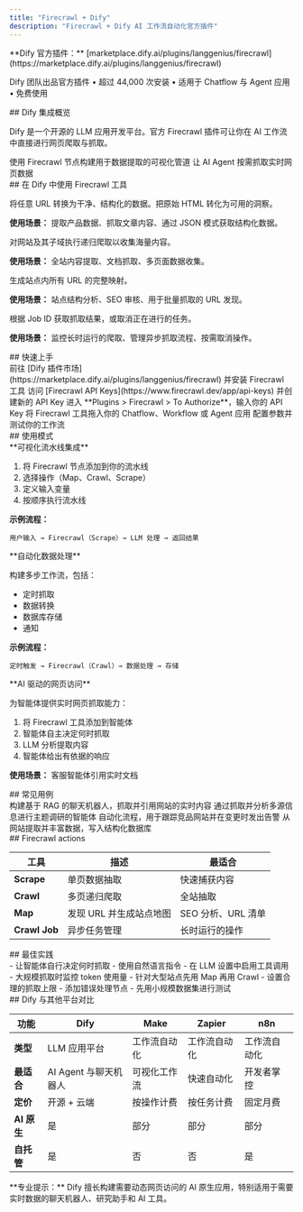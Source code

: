 ```yaml
---
title: "Firecrawl + Dify"
description: "Firecrawl + Dify AI 工作流自动化官方插件"
---
```


<Note>
**Dify 官方插件：** [marketplace.dify.ai/plugins/langgenius/firecrawl](https://marketplace.dify.ai/plugins/langgenius/firecrawl)

Dify 团队出品官方插件 • 超过 44,000 次安装 • 适用于 Chatflow 与 Agent 应用 • 免费使用
</Note>

<div id="dify-integration-overview">
  ## Dify 集成概览
</div>

Dify 是一个开源的 LLM 应用开发平台。官方 Firecrawl 插件可让你在 AI 工作流中直接进行网页爬取与抓取。

<CardGroup cols={2}>
  <Card title="Chatflow & Workflow Apps" icon="diagram-project">
    使用 Firecrawl 节点构建用于数据提取的可视化管道
  </Card>

  <Card title="Agent Applications" icon="robot">
    让 AI Agent 按需抓取实时网页数据
  </Card>
</CardGroup>

<div id="firecrawl-tools-in-dify">
  ## 在 Dify 中使用 Firecrawl 工具
</div>

<AccordionGroup>
  <Accordion title="Scrape" icon="file-code">

将任意 URL 转换为干净、结构化的数据。把原始 HTML 转化为可用的洞察。

**使用场景：** 提取产品数据、抓取文章内容、通过 JSON 模式获取结构化数据。

  </Accordion>

  <Accordion title="Crawl" icon="spider">

对网站及其子域执行递归爬取以收集海量内容。

**使用场景：** 全站内容提取、文档抓取、多页面数据收集。

  </Accordion>

  <Accordion title="Map" icon="sitemap">

生成站点内所有 URL 的完整映射。

**使用场景：** 站点结构分析、SEO 审核、用于批量抓取的 URL 发现。

  </Accordion>

  <Accordion title="Crawl Job" icon="list-check">

根据 Job ID 获取抓取结果，或取消正在进行的任务。

**使用场景：** 监控长时运行的爬取、管理异步抓取流程、按需取消操作。

  </Accordion>
</AccordionGroup>

<div id="getting-started">
  ## 快速上手
</div>

<Steps>
  <Step title="安装 Firecrawl 插件">
    前往 [Dify 插件市场](https://marketplace.dify.ai/plugins/langgenius/firecrawl) 并安装 Firecrawl 工具
  </Step>

  <Step title="获取 Firecrawl API Key">
    访问 [Firecrawl API Keys](https://www.firecrawl.dev/app/api-keys) 并创建新的 API Key
  </Step>

  <Step title="在 Dify 中授权">
    进入 **Plugins > Firecrawl > To Authorize**，输入你的 API Key
  </Step>

  <Step title="添加到工作流">
    将 Firecrawl 工具拖入你的 Chatflow、Workflow 或 Agent 应用
  </Step>

  <Step title="配置与测试">
    配置参数并测试你的工作流
  </Step>
</Steps>

<div id="usage-patterns">
  ## 使用模式
</div>

<Tabs>
  <Tab title="Chatflow Apps">
**可视化流水线集成**

1. 将 Firecrawl 节点添加到你的流水线
2. 选择操作（Map、Crawl、Scrape）
3. 定义输入变量
4. 按顺序执行流水线

**示例流程：**
```
用户输入 → Firecrawl（Scrape）→ LLM 处理 → 返回结果
```
  </Tab>

  <Tab title="Workflow Apps">
**自动化数据处理**

构建多步工作流，包括：
- 定时抓取
- 数据转换
- 数据库存储
- 通知

**示例流程：**
```
定时触发 → Firecrawl（Crawl）→ 数据处理 → 存储
```
  </Tab>

  <Tab title="Agent Apps">
**AI 驱动的网页访问**

为智能体提供实时网页抓取能力：

1. 将 Firecrawl 工具添加到智能体
2. 智能体自主决定何时抓取
3. LLM 分析提取内容
4. 智能体给出有依据的响应

**使用场景：** 客服智能体引用实时文档
  </Tab>
</Tabs>

<div id="common-use-cases">
  ## 常见用例
</div>

<CardGroup cols={2}>
  <Card title="AI Chatbot with Live Data" icon="messages">
    构建基于 RAG 的聊天机器人，抓取并引用网站的实时内容
  </Card>

  <Card title="Content Analysis Agent" icon="brain">
    通过抓取并分析多源信息进行主题调研的智能体
  </Card>

  <Card title="Competitor Monitoring" icon="binoculars">
    自动化流程，用于跟踪竞品网站并在变更时发出告警
  </Card>

  <Card title="Data Enrichment Pipeline" icon="database">
    从网站提取并丰富数据，写入结构化数据库
  </Card>
</CardGroup>

<div id="firecrawl-actions">
  ## Firecrawl actions
</div>

| 工具 | 描述 | 最适合 |
|------|-------------|----------|
| **Scrape** | 单页数据抽取 | 快速捕获内容 |
| **Crawl** | 多页递归爬取 | 全站抽取 |
| **Map** | 发现 URL 并生成站点地图 | SEO 分析、URL 清单 |
| **Crawl Job** | 异步任务管理 | 长时运行的操作 |

<div id="best-practices">
  ## 最佳实践
</div>

<CardGroup cols={2}>
  <Card title="Agent Apps" icon="robot">
    - 让智能体自行决定何时抓取
    - 使用自然语言指令
    - 在 LLM 设置中启用工具调用
    - 大规模抓取时监控 token 使用量
  </Card>

  <Card title="Workflow Apps" icon="diagram-project">
    - 针对大型站点先用 Map 再用 Crawl
    - 设置合理的抓取上限
    - 添加错误处理节点
    - 先用小规模数据集进行测试
  </Card>
</CardGroup>

<div id="dify-vs-other-platforms">
  ## Dify 与其他平台对比
</div>

| 功能 | Dify | Make | Zapier | n8n |
|---------|------|------|--------|-----|
| **类型** | LLM 应用平台 | 工作流自动化 | 工作流自动化 | 工作流自动化 |
| **最适合** | AI Agent 与聊天机器人 | 可视化工作流 | 快速自动化 | 开发者掌控 |
| **定价** | 开源 + 云端 | 按操作计费 | 按任务计费 | 固定月费 |
| **AI 原生** | 是 | 部分 | 部分 | 部分 |
| **自托管** | 是 | 否 | 否 | 是 |

<Tip>
**专业提示：** Dify 擅长构建需要动态网页访问的 AI 原生应用，特别适用于需要实时数据的聊天机器人、研究助手和 AI 工具。
</Tip>